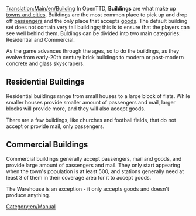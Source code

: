 [[Translation:Main/en/Building]]
In OpenTTD, '''Buildings''' are what make up [[Main/en/Towns|towns and cities]]. Buildings are the most common place to pick up and drop off [[Main/en/Passengers|passengers]] and the only place that accepts [[Main/en/Goods|goods]]. The default building set does not contain very tall buildings; this is to ensure that the players can see well behind them. Buldings can be divided into two main categories: Residential and Commercial.

As the game advances through the ages, so to do the buildings, as they evolve from early-20th century brick buildings to modern or post-modern concrete and glass skyscrapers.

==Residential Buildings==
Residential buildings range from small houses to a large block of flats. While smaller houses provide smaller amount of passengers and mail, larger blocks will provide more, and they will also accept goods.

There are a few buildings, like churches and football fields, that do not accept or provide mail, only passengers.

==Commercial Buildings==
Commercial buildings generally accept passengers, mail and goods, and provide large amount of passengers and mail. They only start appearing when the town's population is at least 500, and stations generally need at least 3 of them in their coverage area for it to accept goods.

The Warehouse is an exception - it only accepts goods and doesn't produce anything.

[[Category:en/Manual]]